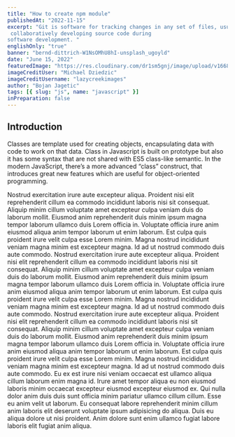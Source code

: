 ```yaml
---
title: "How to create npm module"
publishedAt: "2022-11-15"
excerpt: "Git is software for tracking changes in any set of files, usually used for coordinating work among programmers
 collaboratively developing source code during 
software development. "
englishOnly: "true"
banner: "bernd-dittrich-W1NsOMhU8hI-unsplash_ugoyld"
date: "June 15, 2022"
featuredImage: "https://res.cloudinary.com/dr1sm5gnj/image/upload/v1668787479/igutech/blogs/michael-dziedzic-dvHkp6FzfIM-unsplash_h9pgh8.jpg"
imageCreditUser: "Michael Dziedzic"
imageCreditUsername: "lazycreekimages"
author: "Bojan Jagetic"
tags: [{ slug: "js", name: "javascript" }]
inPreparation: false
---
```


## Introduction

Classes are template used for creating objects, encapsulating data with code to work on that data.
Class in Javascript is built on prototype but also it has some syntax that are not shared with ES5 class-like semantic.
In the modern JavaScript, there’s a more advanced “class” construct, that introduces great new features which are useful for object-oriented programming.
<NewLine/>
  

Nostrud exercitation irure aute excepteur aliqua. Proident nisi elit reprehenderit cillum ea commodo incididunt laboris nisi sit consequat. Aliquip minim cillum voluptate amet excepteur culpa veniam duis do laborum mollit.
Eiusmod anim reprehenderit duis minim ipsum magna tempor laborum ullamco duis Lorem officia in. Voluptate officia irure anim eiusmod aliqua anim tempor laborum ut enim laborum. Est culpa quis proident irure velit culpa esse Lorem minim. Magna nostrud incididunt veniam magna minim est excepteur magna. Id ad ut nostrud commodo duis aute commodo.
Nostrud exercitation irure aute excepteur aliqua. Proident nisi elit reprehenderit cillum ea commodo incididunt laboris nisi sit consequat. Aliquip minim cillum voluptate amet excepteur culpa veniam duis do laborum mollit.
Eiusmod anim reprehenderit duis minim ipsum magna tempor laborum ullamco duis Lorem officia in. Voluptate officia irure anim eiusmod aliqua anim tempor laborum ut enim laborum. Est culpa quis proident irure velit culpa esse Lorem minim. Magna nostrud incididunt veniam magna minim est excepteur magna. Id ad ut nostrud commodo duis aute commodo.
Nostrud exercitation irure aute excepteur aliqua. Proident nisi elit reprehenderit cillum ea commodo incididunt laboris nisi sit consequat. Aliquip minim cillum voluptate amet excepteur culpa veniam duis do laborum mollit.
Eiusmod anim reprehenderit duis minim ipsum magna tempor laborum ullamco duis Lorem officia in. Voluptate officia irure anim eiusmod aliqua anim tempor laborum ut enim laborum. Est culpa quis proident irure velit culpa esse Lorem minim. Magna nostrud incididunt veniam magna minim est excepteur magna. Id ad ut nostrud commodo duis aute commodo.
Eu ex est irure nisi veniam occaecat est ullamco aliqua cillum laborum enim magna id. Irure amet tempor aliqua eu non eiusmod laboris minim occaecat excepteur eiusmod excepteur eiusmod ex. Qui nulla dolor anim duis duis sunt officia minim pariatur ullamco cillum cillum. Esse eu anim velit ut laborum. Eu consequat labore reprehenderit minim cillum anim laboris elit deserunt voluptate ipsum adipisicing do aliqua. Duis eu aliqua dolore ut nisi proident. Anim dolore sunt enim ullamco fugiat labore laboris elit fugiat anim aliqua.
